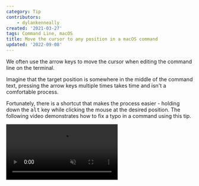 ```yaml
---
category: Tip
contributors:
    - dylankenneally
created: '2021-03-27'
tags: Command Line, macOS
title: Move the cursor to any position in a macOS command
updated: '2022-09-08'
---
```


We often use the arrow keys to move the cursor when editing the command line on the terminal.

Imagine that the target position is somewhere in the middle of the command text, pressing the arrow keys multiple times takes time and isn't a comfortable process.

Fortunately, there is a shortcut that makes the process easier - holding down the <kbd>alt</kbd> key while clicking the mouse at the desired position.
The following video demonstrates how to fix a typo in a command using this tip.

<video loop muted controls>
    <source src="/assets/tips/move-cursor-terminal.mp4" type="video/mp4" />
</video>
